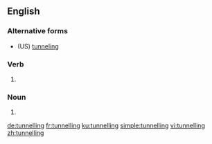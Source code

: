 ==English==

===Alternative forms===
* (US) [[tunneling]]

===Verb===
{{head|en|present participle}}

# {{present participle of|tunnel|lang=en|nocat=1}}

===Noun===
{{en-noun|~}}

# {{alt form|tunnelling|lang=en}}

[[de:tunnelling]]
[[fr:tunnelling]]
[[ku:tunnelling]]
[[simple:tunnelling]]
[[vi:tunnelling]]
[[zh:tunnelling]]